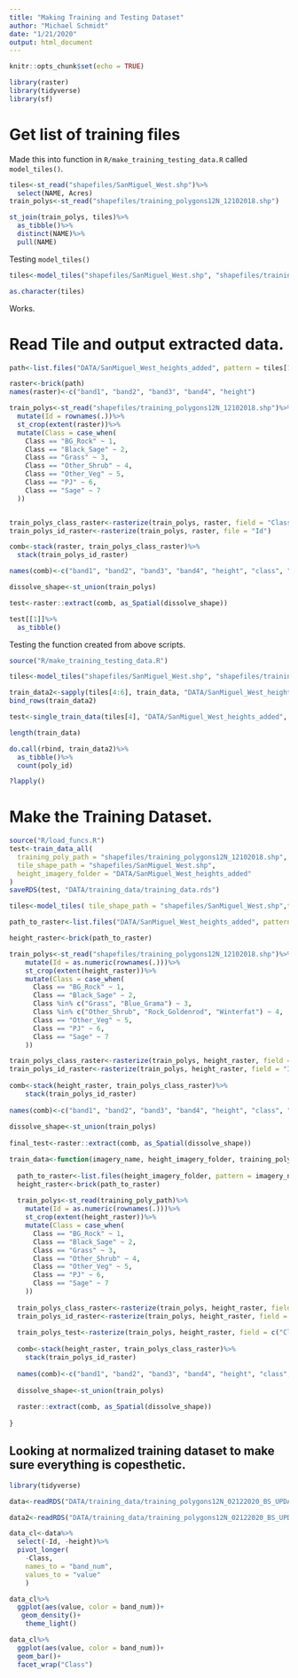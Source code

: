 ```yaml
---
title: "Making Training and Testing Dataset"
author: "Michael Schmidt"
date: "1/21/2020"
output: html_document
---
```


```r
knitr::opts_chunk$set(echo = TRUE)
```

```r
library(raster)
library(tidyverse)
library(sf)
```

# Get list of training files
Made this into function in `R/make_training_testing_data.R` called `model_tiles()`.
```r
tiles<-st_read("shapefiles/SanMiguel_West.shp")%>%
  select(NAME, Acres)
train_polys<-st_read("shapefiles/training_polygons12N_12102018.shp")

st_join(train_polys, tiles)%>%
  as_tibble()%>%
  distinct(NAME)%>%
  pull(NAME)
```


Testing `model_tiles()`
```r
tiles<-model_tiles("shapefiles/SanMiguel_West.shp", "shapefiles/training_polygons12N_12102018.shp")

as.character(tiles)
```

Works. 

# Read Tile and output extracted data. 
```r

path<-list.files("DATA/SanMiguel_West_heights_added", pattern = tiles[1], full.names = T)

raster<-brick(path)
names(raster)<-c("band1", "band2", "band3", "band4", "height")

train_polys<-st_read("shapefiles/training_polygons12N_12102018.shp")%>%
  mutate(Id = rownames(.))%>%
  st_crop(extent(raster))%>%
  mutate(Class = case_when(
    Class == "BG_Rock" ~ 1,
    Class == "Black_Sage" ~ 2, 
    Class == "Grass" ~ 3, 
    Class == "Other_Shrub" ~ 4,
    Class == "Other_Veg" ~ 5, 
    Class == "PJ" ~ 6, 
    Class == "Sage" ~ 7
  ))


train_polys_class_raster<-rasterize(train_polys, raster, field = "Class")
train_polys_id_raster<-rasterize(train_polys, raster, file = "Id")

comb<-stack(raster, train_polys_class_raster)%>%
  stack(train_polys_id_raster)

names(comb)<-c("band1", "band2", "band3", "band4", "height", "class", "poly_id")

dissolve_shape<-st_union(train_polys)

test<-raster::extract(comb, as_Spatial(dissolve_shape))

test[[1]]%>%
  as_tibble()

```

Testing the function created from above scripts. 
```r
source("R/make_training_testing_data.R")

tiles<-model_tiles("shapefiles/SanMiguel_West.shp", "shapefiles/training_polygons12N_12102018.shp")

train_data2<-sapply(tiles[4:6], train_data, "DATA/SanMiguel_West_heights_added", "shapefiles/training_polygons12N_12102018.shp", simplify = T)
bind_rows(train_data2)

test<-single_train_data(tiles[4], "DATA/SanMiguel_West_heights_added", "shapefiles/training_polygons12N_12102018.shp")

length(train_data)

do.call(rbind, train_data2)%>%
  as_tibble()%>%
  count(poly_id)

?lapply()
```


# Make the Training Dataset. 
```r
source("R/load_funcs.R")
test<-train_data_all(
  training_poly_path = "shapefiles/training_polygons12N_12102018.shp", 
  tile_shape_path = "shapefiles/SanMiguel_West.shp", 
  height_imagery_folder = "DATA/SanMiguel_West_heights_added"
)
saveRDS(test, "DATA/training_data/training_data.rds")
```

```r
tiles<-model_tiles( tile_shape_path = "shapefiles/SanMiguel_West.shp",training_poly_path = "shapefiles/training_polygons12N_12102018.shp")

path_to_raster<-list.files("DATA/SanMiguel_West_heights_added", pattern = tiles[1], full.names = T)

height_raster<-brick(path_to_raster)

train_polys<-st_read("shapefiles/training_polygons12N_12102018.shp")%>%
    mutate(Id = as.numeric(rownames(.)))%>%
    st_crop(extent(height_raster))%>%
    mutate(Class = case_when(
      Class == "BG_Rock" ~ 1,
      Class == "Black_Sage" ~ 2, 
      Class %in% c("Grass", "Blue_Grama") ~ 3, 
      Class %in% c("Other_Shrub", "Rock_Goldenrod", "Winterfat") ~ 4,
      Class == "Other_Veg" ~ 5, 
      Class == "PJ" ~ 6, 
      Class == "Sage" ~ 7
    ))

train_polys_class_raster<-rasterize(train_polys, height_raster, field = "Class") 
train_polys_id_raster<-rasterize(train_polys, height_raster, field = "Id")
  
comb<-stack(height_raster, train_polys_class_raster)%>%
    stack(train_polys_id_raster)
  
names(comb)<-c("band1", "band2", "band3", "band4", "height", "class", "poly_id")
  
dissolve_shape<-st_union(train_polys)
  
final_test<-raster::extract(comb, as_Spatial(dissolve_shape))

```



```r
train_data<-function(imagery_name, height_imagery_folder, training_poly_path){
  
  path_to_raster<-list.files(height_imagery_folder, pattern = imagery_name, full.names = T)
  height_raster<-brick(path_to_raster)
  
  train_polys<-st_read(training_poly_path)%>%
    mutate(Id = as.numeric(rownames(.)))%>%
    st_crop(extent(height_raster))%>%
    mutate(Class = case_when(
      Class == "BG_Rock" ~ 1,
      Class == "Black_Sage" ~ 2, 
      Class == "Grass" ~ 3, 
      Class == "Other_Shrub" ~ 4,
      Class == "Other_Veg" ~ 5, 
      Class == "PJ" ~ 6, 
      Class == "Sage" ~ 7
    ))
  
  train_polys_class_raster<-rasterize(train_polys, height_raster, field = "Class") 
  train_polys_id_raster<-rasterize(train_polys, height_raster, field = "Id")
  
  train_polys_test<-rasterize(train_polys, height_raster, field = c("Class", "Id"))
  
  comb<-stack(height_raster, train_polys_class_raster)%>%
    stack(train_polys_id_raster)
  
  names(comb)<-c("band1", "band2", "band3", "band4", "height", "class", "poly_id")
  
  dissolve_shape<-st_union(train_polys)
  
  raster::extract(comb, as_Spatial(dissolve_shape))
  
}
```


## Looking at normalized training dataset to make sure everything is copesthetic. 
```r
library(tidyverse)

data<-readRDS("DATA/training_data/training_polygons12N_02122020_BS_UPDATE2_normalized.rds")

data2<-readRDS("DATA/training_data/training_polygons12N_02122020_BS_UPDATE3.rds")
```

```r
data_cl<-data%>%
  select(-Id, -height)%>%
  pivot_longer(
    -Class,
    names_to = "band_num", 
    values_to = "value"
    )

data_cl%>%
  ggplot(aes(value, color = band_num))+
   geom_density()+
    theme_light()

data_cl%>%
  ggplot(aes(value, color = band_num))+
  geom_bar()+
  facet_wrap("Class")
```


